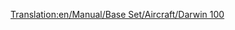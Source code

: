 [[Translation:en/Manual/Base Set/Aircraft/Darwin 100]]
{{hu/Manual/Base Set/Aircraft/Navbox Légi járművek}}
{{hu/Manual/Base Set/Aircraft/Repülőgépek|Name=Darwin 100
|Image=[[File:en/Manual/Base Set/Aircraft/Boeing727.png|FPP Dart]]
|Cost=36.919 (73,828)
|Speed=947 km/h (592 MPH)
|Annual=6.750 (13,500)
|Designed=1962
|Lifespan=25
|Capacity=170 utas és 35 csomag levél
|Description=Az első Darwin repülő, a Boeing repülőgépek új neve.
|Real-life=[http://hu.wikipedia.org/wiki/Boeing_727 Boeing 727]
}}
